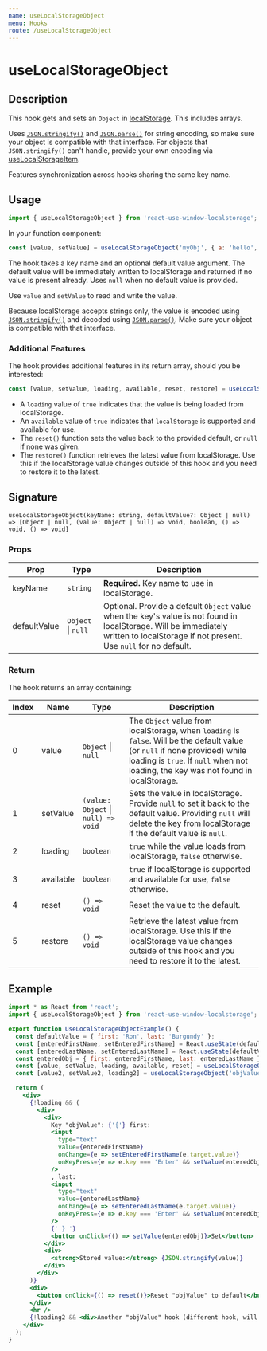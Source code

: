```yaml
---
name: useLocalStorageObject
menu: Hooks
route: /useLocalStorageObject
---
```



<h1>useLocalStorageObject</h1>

## Description

This hook gets and sets an `Object` in [localStorage](https://developer.mozilla.org/en-US/docs/Web/API/Window/localStorage). This includes arrays.

Uses [`JSON.stringify()`](https://developer.mozilla.org/en-US/docs/Web/JavaScript/Reference/Global_Objects/JSON/stringify) 
and [`JSON.parse()`](https://developer.mozilla.org/en-US/docs/Web/JavaScript/Reference/Global_Objects/JSON/parse) for string encoding, so make sure your object is compatible with that interface. For objects that `JSON.stringify()` can't handle, provide your own encoding via [useLocalStorageItem](/useLocalStorageItem).

Features synchronization across hooks sharing the same key name.

## Usage

```jsx
import { useLocalStorageObject } from 'react-use-window-localstorage';
```

In your function component:

```jsx
const [value, setValue] = useLocalStorageObject('myObj', { a: 'hello', b: 123 });
```

The hook takes a key name and an optional default value argument. The default value will be immediately written to localStorage and returned if no value is present already. Uses `null` when no default value is provided.

Use `value` and `setValue` to read and write the value.

Because localStorage accepts strings only, the value is encoded using 
[`JSON.stringify()`](https://developer.mozilla.org/en-US/docs/Web/JavaScript/Reference/Global_Objects/JSON/stringify) 
and decoded using [`JSON.parse()`](https://developer.mozilla.org/en-US/docs/Web/JavaScript/Reference/Global_Objects/JSON/parse). Make sure your object is compatible with that interface.

### Additional Features

The hook provides additional features in its return array, should you be interested:

```jsx
const [value, setValue, loading, available, reset, restore] = useLocalStorageObject('myObj', { a: 'hello', b: 123 });
```

- A `loading` value of `true` indicates that the value is being loaded from localStorage.
- An `available` value of `true` indicates that `localStorage` is supported and available for use. 
- The `reset()` function sets the value back to the provided default, or `null` if none was given.
- The `restore()` function retrieves the latest value from localStorage. Use this if the localStorage value changes outside of this hook and you need to restore it to the latest.

## Signature

`useLocalStorageObject(keyName: string, defaultValue?: Object | null) => [Object | null, (value: Object | null) => void, boolean, () => void, () => void]`

### Props

| Prop | Type | Description |
|------|------|-------------|
| keyName | `string` | **Required.** Key name to use in localStorage. |
| defaultValue | `Object` &#124; `null` | Optional. Provide a default `Object` value when the key's value is not found in localStorage. Will be immediately written to localStorage if not present. Use `null` for no default. |

### Return

The hook returns an array containing:

| Index | Name | Type | Description |
|-------|------|------|-------------|
| 0 | value | `Object` &#124; `null` | The `Object` value from localStorage, when `loading` is `false`. Will be the default value (or `null` if none provided) while loading is `true`. If `null` when not loading, the key was not found in localStorage. |
| 1 | setValue | `(value: Object` &#124; `null) => void` | Sets the value in localStorage. Provide `null` to set it back to the default value. Providing `null` will delete the key from localStorage if the default value is `null`. |
| 2 | loading | `boolean` | `true` while the value loads from localStorage, `false` otherwise. |
| 3 | available | `boolean` | `true` if localStorage is supported and available for use, `false` otherwise. |
| 4 | reset | `() => void` | Reset the value to the default. |
| 5 | restore | `() => void` | Retrieve the latest value from localStorage. Use this if the localStorage value changes outside of this hook and you need to restore it to the latest. |

## Example

<div style={{border: 'solid 2px #67788a', padding: '20px'}}>
  <UseLocalStorageObjectExample />
</div>

```jsx
import * as React from 'react';
import { useLocalStorageObject } from 'react-use-window-localstorage';

export function UseLocalStorageObjectExample() {
  const defaultValue = { first: 'Ron', last: 'Burgundy' };
  const [enteredFirstName, setEnteredFirstName] = React.useState(defaultValue.first);
  const [enteredLastName, setEnteredLastName] = React.useState(defaultValue.last);
  const enteredObj = { first: enteredFirstName, last: enteredLastName };
  const [value, setValue, loading, available, reset] = useLocalStorageObject('objValue', defaultValue);
  const [value2, setValue2, loading2] = useLocalStorageObject('objValue', defaultValue);

  return (
    <div>
      {!loading && (
        <div>
          <div>
            Key "objValue": {'{'} first:
            <input
              type="text"
              value={enteredFirstName}
              onChange={e => setEnteredFirstName(e.target.value)}
              onKeyPress={e => e.key === 'Enter' && setValue(enteredObj)}
            />
            , last:
            <input
              type="text"
              value={enteredLastName}
              onChange={e => setEnteredLastName(e.target.value)}
              onKeyPress={e => e.key === 'Enter' && setValue(enteredObj)}
            />
            {' } '}
            <button onClick={() => setValue(enteredObj)}>Set</button>
          </div>
          <div>
            <strong>Stored value:</strong> {JSON.stringify(value)}
          </div>
        </div>
      )}
      <div>
        <button onClick={() => reset()}>Reset "objValue" to default</button>
      </div>
      <hr />
      {!loading2 && <div>Another "objValue" hook (different hook, will synchronize): {JSON.stringify(value2)}</div>}
    </div>
  );
}
```